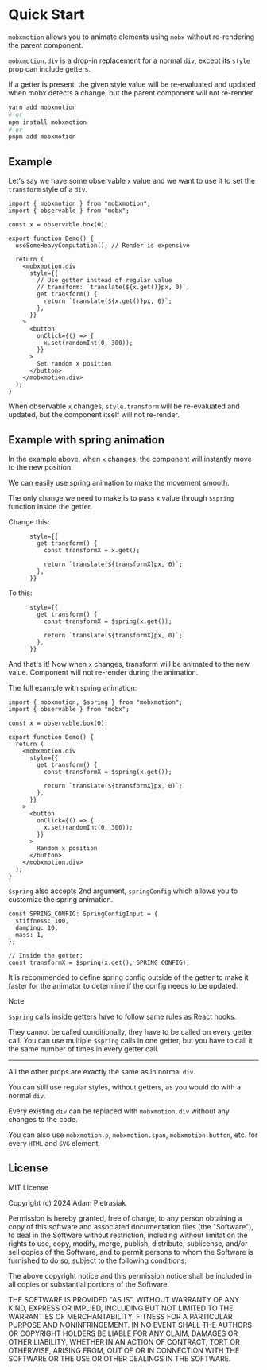 # Quick Start

`mobxmotion` allows you to animate elements using `mobx` without re-rendering the parent component.

`mobxmotion.div` is a drop-in replacement for a normal `div`, except its `style` prop can include getters.

If a getter is present, the given style value will be re-evaluated and updated when mobx detects a change, but the parent component will not re-render.

```bash
yarn add mobxmotion
# or
npm install mobxmotion
# or
pnpm add mobxmotion
```

## Example

Let's say we have some observable `x` value and we want to use it to set the `transform` style of a `div`.

```tsx
import { mobxmotion } from "mobxmotion";
import { observable } from "mobx";

const x = observable.box(0);

export function Demo() {
  useSomeHeavyComputation(); // Render is expensive

  return (
    <mobxmotion.div
      style={{
        // Use getter instead of regular value
        // transform: `translate(${x.get()}px, 0)`,
        get transform() {
          return `translate(${x.get()}px, 0)`;
        },
      }}
    >
      <button
        onClick={() => {
          x.set(randomInt(0, 300));
        }}
      >
        Set random x position
      </button>
    </mobxmotion.div>
  );
}
```

When observable `x` changes, `style.transform` will be re-evaluated and updated, but the component itself will not re-render.

## Example with spring animation

In the example above, when `x` changes, the component will instantly move to the new position.

We can easily use spring animation to make the movement smooth.

The only change we need to make is to pass `x` value through `$spring` function inside the getter.

Change this:

```tsx
      style={{
        get transform() {
          const transformX = x.get();

          return `translate(${transformX}px, 0)`;
        },
      }}
```

To this:

```tsx
      style={{
        get transform() {
          const transformX = $spring(x.get());

          return `translate(${transformX}px, 0)`;
        },
      }}
```

And that's it! Now when `x` changes, transform will be animated to the new value. Component will not re-render during the animation.

The full example with spring animation:

```tsx
import { mobxmotion, $spring } from "mobxmotion";
import { observable } from "mobx";

const x = observable.box(0);

export function Demo() {
  return (
    <mobxmotion.div
      style={{
        get transform() {
          const transformX = $spring(x.get());

          return `translate(${transformX}px, 0)`;
        },
      }}
    >
      <button
        onClick={() => {
          x.set(randomInt(0, 300));
        }}
      >
        Random x position
      </button>
    </mobxmotion.div>
  );
}
```

`$spring` also accepts 2nd argument, `springConfig` which allows you to customize the spring animation.

```tsx
const SPRING_CONFIG: SpringConfigInput = {
  stiffness: 100,
  damping: 10,
  mass: 1,
};

// Inside the getter:
const transformX = $spring(x.get(), SPRING_CONFIG);
```

It is recommended to define spring config outside of the getter to make it faster for the animator to determine if the config needs to be updated.

> [!NOTE]
>
> `$spring` calls inside getters have to follow same rules as React hooks.
>
> They cannot be called conditionally, they have to be called on every getter call. You can use multiple `$spring` calls in one getter, but you have to call it the same number of times in every getter call.

---

All the other props are exactly the same as in normal `div`.

You can still use regular styles, without getters, as you would do with a normal `div`.

Every existing `div` can be replaced with `mobxmotion.div` without any changes to the code.

You can also use `mobxmotion.p`, `mobxmotion.span`, `mobxmotion.button`, etc. for every `HTML` and `SVG` element.

## License

MIT License

Copyright (c) 2024 Adam Pietrasiak

Permission is hereby granted, free of charge, to any person obtaining a copy
of this software and associated documentation files (the "Software"), to deal
in the Software without restriction, including without limitation the rights
to use, copy, modify, merge, publish, distribute, sublicense, and/or sell
copies of the Software, and to permit persons to whom the Software is
furnished to do so, subject to the following conditions:

The above copyright notice and this permission notice shall be included in all
copies or substantial portions of the Software.

THE SOFTWARE IS PROVIDED "AS IS", WITHOUT WARRANTY OF ANY KIND, EXPRESS OR
IMPLIED, INCLUDING BUT NOT LIMITED TO THE WARRANTIES OF MERCHANTABILITY,
FITNESS FOR A PARTICULAR PURPOSE AND NONINFRINGEMENT. IN NO EVENT SHALL THE
AUTHORS OR COPYRIGHT HOLDERS BE LIABLE FOR ANY CLAIM, DAMAGES OR OTHER
LIABILITY, WHETHER IN AN ACTION OF CONTRACT, TORT OR OTHERWISE, ARISING FROM,
OUT OF OR IN CONNECTION WITH THE SOFTWARE OR THE USE OR OTHER DEALINGS IN THE
SOFTWARE.
